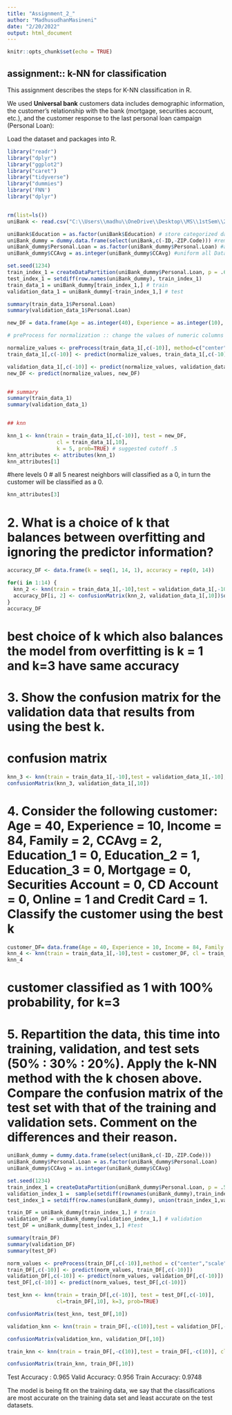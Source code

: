 ---
title: "Assignment_2_"
author: "MadhusudhanMasineni"
date: "2/20/2022"
output: html_document
---

```{r setup, include=FALSE}
knitr::opts_chunk$set(echo = TRUE)
```

## assignment:: k-NN for classification

This assignment describes the steps for K-NN classification in R.

We used **Universal bank** customers data includes demographic information, the customer’s relationship with the bank (mortgage, securities account, etc.), and the customer response to the last personal loan campaign (Personal Loan):

Load the dataset and packages into R.

```{r UniBank}
library("readr")
library("dplyr")
library("ggplot2")
library("caret")
library("tidyverse")
library("dummies")
library('FNN')
library("dplyr")


rm(list=ls())
uniBank <- read.csv("C:\\Users\\madhu\\OneDrive\\Desktop\\MS\\1stSem\\2.Fundamentals of ML\\Modules\\Mod4\\Assignment\\UniversalBank.csv")

uniBank$Education = as.factor(uniBank$Education) # store categorized data levels
uniBank_dummy = dummy.data.frame(select(uniBank,c(-ID,-ZIP.Code))) #remove zip, id
uniBank_dummy$Personal.Loan = as.factor(uniBank_dummy$Personal.Loan) #accept = 1, not accept = 0 
uniBank_dummy$CCAvg = as.integer(uniBank_dummy$CCAvg) #uniform all Datatypes

set.seed(1234)
train_index_1 = createDataPartition(uniBank_dummy$Personal.Loan, p = .6, list = FALSE)
test_index_1 = setdiff(row.names(uniBank_dummy), train_index_1)
train_data_1 = uniBank_dummy[train_index_1,] # train
validation_data_1 = uniBank_dummy[-train_index_1,] # test 

summary(train_data_1$Personal.Loan)
summary(validation_data_1$Personal.Loan)

new_DF = data.frame(Age = as.integer(40), Experience = as.integer(10), Income = as.integer(84), Family = as.integer(2), CCAvg = as.integer(2), Education1 = as.integer(0), Education2 = as.integer(1), Education3 = as.integer(0), Mortgage = as.integer(0), Securities.Account = as.integer(0), CD.Account = as.integer(0), Online = as.integer(1), CreditCard = as.integer(1))

# preProcess for normalization :: change the values of numeric columns in the dataset to a common scale

normalize_values <- preProcess(train_data_1[,c(-10)], method=c("center", "scale"))
train_data_1[,c(-10)] <- predict(normalize_values, train_data_1[,c(-10)]) # Replace first two columns with normalized values

validation_data_1[,c(-10)] <- predict(normalize_values, validation_data_1[,c(-10)])
new_DF <- predict(normalize_values, new_DF)


## summary
summary(train_data_1)
summary(validation_data_1)


## knn

knn_1 <- knn(train = train_data_1[,c(-10)], test = new_DF,
                cl = train_data_1[,10],
                k = 5, prob=TRUE) # suggested cutoff .5
knn_attributes <- attributes(knn_1)
knn_attributes[1]

```
#here levels 0
# all 5 nearest neighbors will classified as a 0, in turn the customer will be classified as a 0.

```{r knn attributes}
knn_attributes[3]
```


# 2. What is a choice of k that balances between overfitting and ignoring the predictor information?

```{r accuracy}
accuracy_DF <- data.frame(k = seq(1, 14, 1), accuracy = rep(0, 14))

for(i in 1:14) {
  knn_2 <- knn(train = train_data_1[,-10],test = validation_data_1[,-10], cl = train_data_1[,10], k=i, prob=TRUE)
  accuracy_DF[i, 2] <- confusionMatrix(knn_2, validation_data_1[,10])$overall[1]
}
accuracy_DF
```
# best choice of k which also balances the model from overfitting is k = 1 and k=3 have same accuracy

# 3. Show the confusion matrix for the validation data that results from using the best k.
# confusion matrix
```{r knn_3}
knn_3 <- knn(train = train_data_1[,-10],test = validation_data_1[,-10], cl = train_data_1[,10], k=3, prob=TRUE)
confusionMatrix(knn_3, validation_data_1[,10])
```

# 4. Consider the following customer: Age = 40, Experience = 10, Income = 84, Family = 2, CCAvg = 2, Education_1 = 0, Education_2 = 1, Education_3 = 0, Mortgage = 0, Securities Account = 0, CD Account = 0, Online = 1 and Credit Card = 1. Classify the customer using the best k

```{r knn_4}
customer_DF= data.frame(Age = 40, Experience = 10, Income = 84, Family = 2, CCAvg = 2, Education_1 = 0, Education_2 = 1, Education_3 = 0, Mortgage = 0, Securities.Account = 0, CD.Account = 0, Online = 1, CreditCard = 1)
knn_4 <- knn(train = train_data_1[,-10],test = customer_DF, cl = train_data_1[,10], k=3, prob=TRUE)
knn_4
```
# customer classified as 1 with 100% probability, for k=3

# 5. Repartition the data, this time into training, validation, and test sets (50% : 30% : 20%). Apply the k-NN method with the k chosen above. Compare the confusion matrix of the test set with that of the training and validation sets. Comment on the differences and their reason.

```{r Repartition}
uniBank_dummy = dummy.data.frame(select(uniBank,c(-ID,-ZIP.Code))) 
uniBank_dummy$Personal.Loan = as.factor(uniBank_dummy$Personal.Loan) 
uniBank_dummy$CCAvg = as.integer(uniBank_dummy$CCAvg)  

set.seed(1234)
train_index_1 = createDataPartition(uniBank_dummy$Personal.Loan, p = .5, list = FALSE)
validation_index_1 =  sample(setdiff(rownames(uniBank_dummy),train_index_1), 0.3*dim(uniBank_dummy)[1])
test_index_1 = setdiff(row.names(uniBank_dummy), union(train_index_1,validation_index_1))

train_DF = uniBank_dummy[train_index_1,] # train
validation_DF = uniBank_dummy[validation_index_1,] # validation
test_DF = uniBank_dummy[test_index_1,] #test

summary(train_DF)
summary(validation_DF)
summary(test_DF)

norm_values <- preProcess(train_DF[,c(-10)],method = c("center","scale"))
train_DF[,c(-10)] <- predict(norm_values, train_DF[,c(-10)])
validation_DF[,c(-10)] <- predict(norm_values, validation_DF[,c(-10)])
test_DF[,c(-10)] <- predict(norm_values, test_DF[,c(-10)])

test_knn <- knn(train = train_DF[,c(-10)], test = test_DF[,c(-10)], 
                cl=train_DF[,10], k=3, prob=TRUE)

confusionMatrix(test_knn, test_DF[,10])

validation_knn <- knn(train = train_DF[,-c(10)],test = validation_DF[,-c(10)], cl = train_DF[,10], k=3, prob=TRUE)

confusionMatrix(validation_knn, validation_DF[,10])

train_knn <- knn(train = train_DF[,-c(10)],test = train_DF[,-c(10)], cl = train_DF[,10], k=3, prob=TRUE)

confusionMatrix(train_knn, train_DF[,10])

```
Test Accuracy : 0.965
Valid Accuracy: 0.956
Train Accuracy: 0.9748

The model is being fit on the training data, we say that the classifications are most accurate on the training data set and least accurate on the test datasets.
